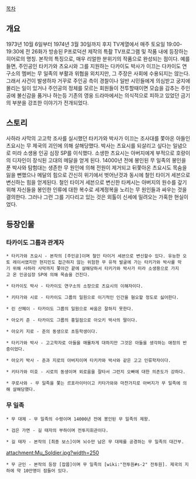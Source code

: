 [[목차]]
== 개요 ==
1973년 10월 6일부터 1974년 3월 30일까지 후지 TV계열에서 매주 토요일 19:00-19:30에 전 26화가 방송된 P프로덕션 제작의 특촬 TV프로그램 및 작품 내에 등장하는 히어로의 명칭. 본작의 특징으로, 매우 리얼한 분위기의 작품으로 완성되는 점이다. 예를 들면, 주인공인 타키가와 츠요시와 그를 지원하는 다카이도 박사가 이끄는 다카이도 연구소의 멤버는 무 일족의 부활과 위협을 외치지만, 그 주장은 사회에 수용되지는 않는다. 그래서 사건이 발생하자 거꾸로 주인공 측이 경찰이나 일반 시민들에게 의심받고 궁지에 몰리는 일이 있거나 주인공의 정체를 모르는 회원들이 전투할때이면 모습을 감추는 주인공에 불신감을 품거나 하는등 기존의 영웅 드라마에서는 의식적으로 피하고 있었던 금기의 부분을 강조한 이야기가 전개되었다.

== 스토리 ==
사하라 사막의 고고학 조사를 실시했던 타키가와 박사가 이끄는 조사대를 쫓아온 아들인 츠요시는 무 제국의 괴인에 의해 살해당했다. 박사는 츠요시를 되살리고 싶다는 일념으로 미라 소생용 인공 심장 SP를 이식했다. 소생한 츠요시는 아버지에게 부적으로 호랑이의 디자인이 장식된 고대의 메달을 얻게 된다. 14000년 전에 봉인된 무 일족의 봉인을 푼 박사와 탐험대는 생존한 무 원인에 의해 전원이 제거되고 뒤쫓아온 츠요시도 목숨을 잃을 뻔했으나 메달의 힘으로 간신히 위기에서 벗어난것과 동시에 철인 타이거 세븐으로 변신하는 힘을 얻게된다. 철인 타이거 세븐으로 변신한 타케시는 아버지의 원수를 갚기 위해 자신들을 봉인한 인류에 대한 복수로 세계정복을 노리는 무 원인들과 싸우는 것을 결의한다. 그러나 그런 그를 기다리고 있는 것은 외톨이 신세에 밀려오는 가혹한 현실이었다.

== 등장인물 ==
=== 타카이도 그룹과 관계자 ===
 * 타키가와 츠요시 - 본작의 [주인공]이며 철인 타이거 세븐으로 변신할수 있다. 유능한 오토 레이서였지만 현지민도 접근하지 않는 위험한 무 유적 발굴에 가는 타키가와 박사를 막기 위해 사하라 사막까지 쫓아간 끝에 살해당하서 타키가와 박사가 미라 소생용으로 가지고 온 인공심장 SP에 의해 목숨을 건진다.

 * 타카이도 박사 - 타카이도 연구소의 소장으로 츠요시의 이해자이다.

 * 키타가와 시로 - 타카이도 그룹의 일원으로 이기적인 인간을 혐오할 정도로 싫어한다. 

 * 린 산페이 - 타카이도 그룹의 일원으로 싸움은 잘하지 못한다.

 * 아오키 준 - 타카이도 그룹의 홍일점으로 아오키 박사의 딸이다.

 * 아오키 지로 - 준의 동생으로 초등학생이다.

 * 타키가와 박사 - 고고학자로 아들을 매몰차게 대하지만 그것은 아들을 생각하는 애정의 반증이었다. 

 * 아오키 박사 - 준과 지로의 아버지이며 타키카와 박사와 같은 고고 인류학자이다.

 * 키타가와 미호 - 시로의 동생이며 외로움을 잘타서 그런지 오빠에 대한 의존도가 강하다. 

 * 쿠로사와 - 무 일족을 쫓는 르포라이터이고 키타가와와 마찬가지로 아버지가 무 일족에 의해 살해당했다.

=== 무 일족 ===
 * 무 대제 - 무 일족의 수령이며 14000년 전에 봉인된 무 일족의 제왕.

 * 검은 가면 - 길 태자의 부하이며 전투지휘관이다. 

 * 길 태자 - 본작의 [최종 보스]이며 뇌수만 남은 무 대제를 공경하는 무 일족의 대간부.

attachment:Mu_Soldier.jpg?width=250
 * 무 군인 - 본작의 등장 [잡몹]이며 무 일족의 [wiki:"전투원#s-2" 전투원]. 제국의 지하에 약 10만명이 잠들어 있다.
